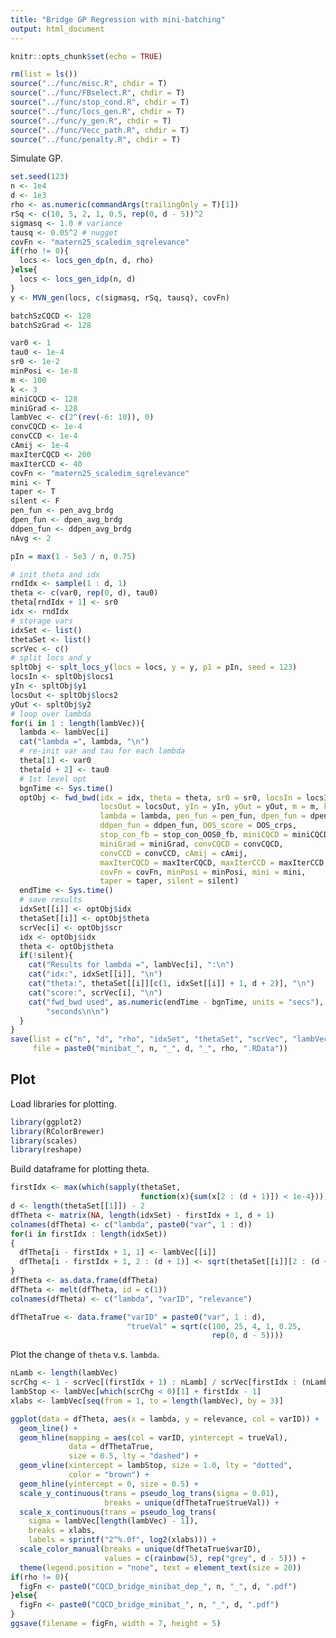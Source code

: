 ```yaml
---
title: "Bridge GP Regression with mini-batching"
output: html_document
---
```


```r
knitr::opts_chunk$set(echo = TRUE)
```

```r
rm(list = ls())
source("../func/misc.R", chdir = T)
source("../func/FBselect.R", chdir = T)
source("../func/stop_cond.R", chdir = T)
source("../func/locs_gen.R", chdir = T)
source("../func/y_gen.R", chdir = T)
source("../func/Vecc_path.R", chdir = T)
source("../func/penalty.R", chdir = T)
```

Simulate GP.
```r
set.seed(123)
n <- 1e4
d <- 1e3
rho <- as.numeric(commandArgs(trailingOnly = T)[1])
rSq <- c(10, 5, 2, 1, 0.5, rep(0, d - 5))^2
sigmasq <- 1.0 # variance
tausq <- 0.05^2 # nugget
covFn <- "matern25_scaledim_sqrelevance"
if(rho != 0){
  locs <- locs_gen_dp(n, d, rho)
}else{
  locs <- locs_gen_idp(n, d)
}
y <- MVN_gen(locs, c(sigmasq, rSq, tausq), covFn)
```

```r
batchSzCQCD <- 128
batchSzGrad <- 128
```

```r
var0 <- 1
tau0 <- 1e-4
sr0 <- 1e-2
minPosi <- 1e-8
m <- 100
k <- 3
miniCQCD <- 128
miniGrad <- 128
lambVec <- c(2^(rev(-6: 10)), 0)
convCQCD <- 1e-4
convCCD <- 1e-4
cAmij <- 1e-4
maxIterCQCD <- 200
maxIterCCD <- 40
covFn <- "matern25_scaledim_sqrelevance"
mini <- T
taper <- T
silent <- F
pen_fun <- pen_avg_brdg
dpen_fun <- dpen_avg_brdg
ddpen_fun <- ddpen_avg_brdg
nAvg <- 2
```

```r
pIn = max(1 - 5e3 / n, 0.75)
```

```r
# init theta and idx
rndIdx <- sample(1 : d, 1)
theta <- c(var0, rep(0, d), tau0)
theta[rndIdx + 1] <- sr0
idx <- rndIdx
# storage vars
idxSet <- list()
thetaSet <- list()
scrVec <- c()
# split locs and y
spltObj <- splt_locs_y(locs = locs, y = y, p1 = pIn, seed = 123)
locsIn <- spltObj$locs1
yIn <- spltObj$y1
locsOut <- spltObj$locs2
yOut <- spltObj$y2
# loop over lambda
for(i in 1 : length(lambVec)){
  lambda <- lambVec[i]
  cat("lambda =", lambda, "\n")
  # re-init var and tau for each lambda
  theta[1] <- var0
  theta[d + 2] <- tau0
  # 1st level opt
  bgnTime <- Sys.time()
  optObj <- fwd_bwd(idx = idx, theta = theta, sr0 = sr0, locsIn = locsIn, 
                    locsOut = locsOut, yIn = yIn, yOut = yOut, m = m, k = k, 
                    lambda = lambda, pen_fun = pen_fun, dpen_fun = dpen_fun, 
                    ddpen_fun = ddpen_fun, OOS_score = OOS_crps, 
                    stop_con_fb = stop_con_OOS0_fb, miniCQCD = miniCQCD, 
                    miniGrad = miniGrad, convCQCD = convCQCD, 
                    convCCD = convCCD, cAmij = cAmij, 
                    maxIterCQCD = maxIterCQCD, maxIterCCD = maxIterCCD, 
                    covFn = covFn, minPosi = minPosi, mini = mini, 
                    taper = taper, silent = silent)
  endTime <- Sys.time()
  # save results
  idxSet[[i]] <- optObj$idx
  thetaSet[[i]] <- optObj$theta
  scrVec[i] <- optObj$scr
  idx <- optObj$idx
  theta <- optObj$theta
  if(!silent){
    cat("Results for lambda =", lambVec[i], ":\n")
    cat("idx:", idxSet[[i]], "\n")
    cat("theta:", thetaSet[[i]][c(1, idxSet[[i]] + 1, d + 2)], "\n")
    cat("score:", scrVec[i], "\n")
    cat("fwd_bwd used", as.numeric(endTime - bgnTime, units = "secs"), 
        "seconds\n\n")
  }
}
save(list = c("n", "d", "rho", "idxSet", "thetaSet", "scrVec", "lambVec"), 
     file = paste0("minibat_", n, "_", d, "_", rho, ".RData"))
```

## Plot

Load libraries for plotting.
```r
library(ggplot2)
library(RColorBrewer)
library(scales)
library(reshape)
```

Build dataframe for plotting theta.
```r
firstIdx <- max(which(sapply(thetaSet, 
                             function(x){sum(x[2 : (d + 1)]) < 1e-4})))
d <- length(thetaSet[[1]]) - 2
dfTheta <- matrix(NA, length(idxSet) - firstIdx + 1, d + 1)
colnames(dfTheta) <- c("lambda", paste0("var", 1 : d))
for(i in firstIdx : length(idxSet))
{
  dfTheta[i - firstIdx + 1, 1] <- lambVec[[i]]
  dfTheta[i - firstIdx + 1, 2 : (d + 1)] <- sqrt(thetaSet[[i]][2 : (d + 1)])
}
dfTheta <- as.data.frame(dfTheta)
dfTheta <- melt(dfTheta, id = c(1))
colnames(dfTheta) <- c("lambda", "varID", "relevance")

dfThetaTrue <- data.frame("varID" = paste0("var", 1 : d), 
                          "trueVal" = sqrt(c(100, 25, 4, 1, 0.25, 
                                             rep(0, d - 5))))
```

Plot the change of `theta` v.s. `lambda`.
```r
nLamb <- length(lambVec)
scrChg <- 1 - scrVec[(firstIdx + 1) : nLamb] / scrVec[firstIdx : (nLamb - 1)] 
lambStop <- lambVec[which(scrChg < 0)[1] + firstIdx - 1]
xlabs <- lambVec[seq(from = 1, to = length(lambVec), by = 3)]

ggplot(data = dfTheta, aes(x = lambda, y = relevance, col = varID)) +
  geom_line() +
  geom_hline(mapping = aes(col = varID, yintercept = trueVal), 
             data = dfThetaTrue,
             size = 0.5, lty = "dashed") + 
  geom_vline(xintercept = lambStop, size = 1.0, lty = "dotted", 
             color = "brown") + 
  geom_hline(yintercept = 0, size = 0.5) + 
  scale_y_continuous(trans = pseudo_log_trans(sigma = 0.01),
                     breaks = unique(dfThetaTrue$trueVal)) +
  scale_x_continuous(trans = pseudo_log_trans(
    sigma = lambVec[length(lambVec) - 1]),
    breaks = xlabs,
    labels = sprintf("2^%.0f", log2(xlabs))) +
  scale_color_manual(breaks = unique(dfThetaTrue$varID),
                     values = c(rainbow(5), rep("grey", d - 5))) +
  theme(legend.position = "none", text = element_text(size = 20))
if(rho != 0){
  figFn <- paste0("CQCD_bridge_minibat_dep_", n, "_", d, ".pdf")
}else{
  figFn <- paste0("CQCD_bridge_minibat_", n, "_", d, ".pdf")
}
ggsave(filename = figFn, width = 7, height = 5)
```








